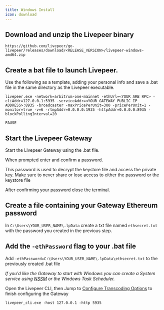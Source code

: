 ```yaml
---
title: Windows Install
icon: download
---
```


## Download and unzip the Livepeer binary

```
https://github.com/livepeer/go-livepeer/releases/download/<RELEASE_VERSION>/livepeer-windows-amd64.zip

```

## Create a bat file to launch Livepeer.

Use the following as a template, adding your personal info and save a .bat file
in the same directory as the Livepeer executable.

```
livepeer.exe -network=arbitrum-one-mainnet -ethUrl=<YOUR ARB RPC> -cliAddr=127.0.0.1:5935 -serviceAddr=<YOUR GATEWAY PUBLIC IP ADDRESS>:8935 -broadcaster -maxPricePerUnit=300 -pricePerUnit=1 -monitor=true -v=6 -rtmpAddr=0.0.0.0:1935 -httpAddr=0.0.0.0:8935 -blockPollingInterval=20

PAUSE
```

## Start the Livepeer Gateway

Start the Livepeer Gateway using the .bat file.

When prompted enter and confirm a password.

<Warning>
  This password is used to decrypt the keystore file and access the private key.
  Make sure to never share or lose access to either the password or the keystore
  file
</Warning>

After confirming your password close the terminal.

## Create a file containing your Gateway Ethereum password

In `C:\Users\YOUR_USER_NAME\.lpData` create a txt file named `ethsecret.txt`
with the password you created in the previous step.

## Add the `-ethPassword` flag to your .bat file

Add `-ethPassword=C:\Users\YOUR_USER_NAME\.lpData\ethsecret.txt` to the
previously created .bat file

_If you'd like the Gateway to start with Windows you can create a System service
using [NSSM](https://nssm.cc/) or the Windows Task Scheduler._

Open the Livepeer CLI, then Jump to
[Configure Transcoding Options](/gateways/guides/transcoding-options) to finish
configuring the Gateway

```
livepeer_cli.exe -host 127.0.0.1 -http 5935
```
